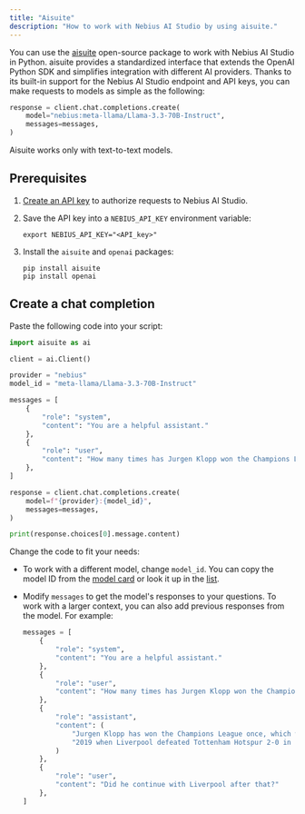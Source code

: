 ```yaml
---
title: "Aisuite"
description: "How to work with Nebius AI Studio by using aisuite."
---
```


You can use the [aisuite](https://github.com/andrewyng/aisuite) open-source package to work with Nebius AI Studio in Python. aisuite provides a standardized interface that extends the OpenAI Python SDK and simplifies integration with different AI providers. Thanks to its built-in support for the Nebius AI Studio endpoint and API keys, you can make requests to models as simple as the following:

```python
response = client.chat.completions.create(
    model="nebius:meta-llama/Llama-3.3-70B-Instruct",
    messages=messages,
)
```

<Note>
  Aisuite works only with text-to-text models.
</Note>

## **Prerequisites**

1. [Create an API key](https://studio.nebius.com/settings/api-keys) to authorize requests to Nebius AI Studio.
2. Save the API key into a `NEBIUS_API_KEY` environment variable:

   ```
   export NEBIUS_API_KEY="<API_key>"
   ```
3. Install the `aisuite` and `openai` packages:

   ```
   pip install aisuite
   pip install openai
   ```

## **Create a chat completion**

Paste the following code into your script:

```python
import aisuite as ai

client = ai.Client()

provider = "nebius"
model_id = "meta-llama/Llama-3.3-70B-Instruct"

messages = [
    {
        "role": "system",
        "content": "You are a helpful assistant."
    },
    {
        "role": "user",
        "content": "How many times has Jurgen Klopp won the Champions League?"
    },
]

response = client.chat.completions.create(
    model=f"{provider}:{model_id}",
    messages=messages,
)

print(response.choices[0].message.content)
```

Change the code to fit your needs:

- To work with a different model, change `model_id`. You can copy the model ID from the [model card](https://studio.nebius.com/playground) or look it up in the [list](https://docs.nebius.com/studio/inference/models).
- Modify `messages` to get the model's responses to your questions. To work with a larger context, you can also add previous responses from the model. For example:

  ```python
  messages = [
      {
          "role": "system",
          "content": "You are a helpful assistant."
      },
      {
          "role": "user",
          "content": "How many times has Jurgen Klopp won the Champions League?"
      },
      {
          "role": "assistant",
          "content": (
              "Jurgen Klopp has won the Champions League once, which was in "
              "2019 when Liverpool defeated Tottenham Hotspur 2-0 in the final."
          )
      },
      {
          "role": "user",
          "content": "Did he continue with Liverpool after that?"
      },
  ]
  ```